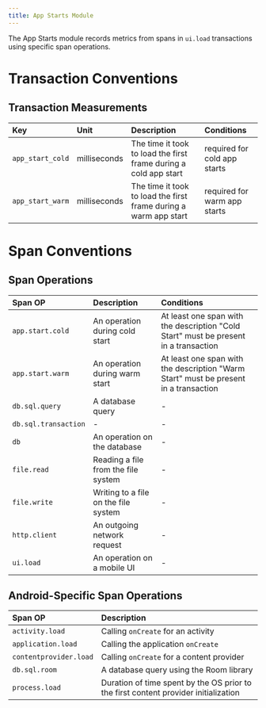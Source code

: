 ```yaml
---
title: App Starts Module
---
```


The App Starts module records metrics from spans in `ui.load` transactions using specific span operations.

# Transaction Conventions

## Transaction Measurements
| Key | Unit | Description | Conditions |
|:--|:--|:--|:--|
| `app_start_cold` | milliseconds | The time it took to load the first frame during a cold app start | required for cold app starts |
| `app_start_warm` | milliseconds | The time it took to load the first frame during a warm app start | required for warm app starts |

# Span Conventions

## Span Operations
| Span OP | Description | Conditions |
|:--|:--|:--|
| `app.start.cold` | An operation during cold start | At least one span with the description "Cold Start" must be present in a transaction |
| `app.start.warm` | An operation during warm start | At least one span with the description "Warm Start" must be present in a transaction |
| `db.sql.query` | A database query | - |
| `db.sql.transaction` | - | - |
| `db` | An operation on the database | - |
| `file.read` | Reading a file from the file system | - |
| `file.write` | Writing to a file on the file system | - |
| `http.client` | An outgoing network request | - |
| `ui.load` | An operation on a mobile UI | - |

## Android-Specific Span Operations
| Span OP | Description |
|:--|:--|
| `activity.load` | Calling `onCreate` for an activity |
| `application.load` | Calling the application `onCreate` |
| `contentprovider.load` | Calling `onCreate` for a content provider |
| `db.sql.room` | A database query using the Room library | - |
| `process.load` | Duration of time spent by the OS prior to the first content provider initialization |

